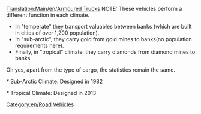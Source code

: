 [[Translation:Main/en/Armoured Trucks]]
NOTE: These vehicles perform a different function in each climate.
*In "temperate" they transport valuables between banks (which are built in cities of over 1,200 population).
*In "sub-arctic", they carry gold from gold mines to banks(no population requirements here).
*Finally, in "tropical" climate, they carry diamonds from diamond mines to banks.
Oh yes, apart from the type of cargo, the statistics remain the same.

{{en/RoadVehicle|name     = Balogh Armoured Truck
  |img      = Balogh_Armoured_Truck.png
  |price    = £5,945 ($11,890) 
  |speed    = 30 mph (48 km/h)
  |annual   = £421 ($842)
  |designed = 1936
  |life     = 15
  |capacity = 12 bags of valuables/gold/diamonds
}}

{{en/RoadVehicle|name     = Uhl Armoured Truck
  |img      = Uhl_Armoured_Truck.png
  |price    = £6,970 ($13,940)
  |speed    = 55 mph (88 km/h)
  |annual   = £787 ($1,574)
  |designed = 1981*
  |life     = 15
  |capacity = 15 bags of valuables/gold/diamonds
}}
''*'' Sub-Arctic Climate: Designed in 1982

{{en/RoadVehicle|name     = Foster Armoured Truck
  |img      = Foster_Armoured_Truck.png
  |price    = £7,380 ($14,760) 
  |speed    = 70 mph (112 km/h)
  |annual   = £1,125 ($2,250)
  |designed = 2012*
  |life     = 15
  |capacity = 16 bags of valuables/gold/diamonds
}}
''*'' Tropical Climate: Designed in 2013

[[Category:en/Road Vehicles]]